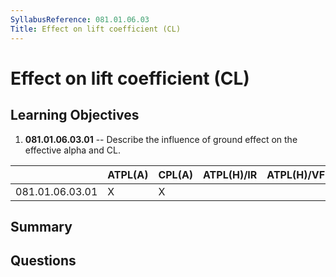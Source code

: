```yaml
---
SyllabusReference: 081.01.06.03
Title: Effect on lift coefficient (CL)
---
```


# Effect on lift coefficient (CL)

## Learning Objectives

1. **081.01.06.03.01** -- Describe the influence of ground effect on the
   effective alpha and CL.

|                 | ATPL(A) | CPL(A) | ATPL(H)/IR | ATPL(H)/VFR | CPL(H) | IR  | CBIR(A) |
| --------------- | ------- | ------ | ---------- | ----------- | ------ | --- | ------- |
| 081.01.06.03.01 | X       | X      |            |             |        |     |         |

## Summary

## Questions
